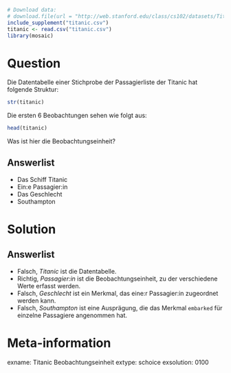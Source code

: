 ```r
# Download data:
# download.file(url = "http://web.stanford.edu/class/cs102/datasets/Titanic.csv", destfile = "titanic.csv" )
include_supplement("titanic.csv")
titanic <- read.csv("titanic.csv")
library(mosaic)
```

Question
========

Die Datentabelle einer Stichprobe der Passagierliste der Titanic hat folgende Struktur:

```r
str(titanic)
```

Die ersten 6 Beobachtungen sehen wie folgt aus:

```r
head(titanic)
```

Was ist hier die Beobachtungseinheit?

Answerlist
----------
* Das Schiff Titanic
* Ein:e Passagier:in
* Das Geschlecht
* Southampton

Solution
========

Answerlist
----------
* Falsch, *Titanic* ist die Datentabelle.
* Richtig, *Passagier:in* ist die Beobachtungseinheit, zu der verschiedene Werte erfasst werden.
* Falsch, *Geschlecht* ist ein Merkmal, das eine:r Passagier:in zugeordnet werden kann.
* Falsch, *Southampton* ist eine Ausprägung, die das Merkmal `embarked` für einzelne Passagiere angenommen hat.

Meta-information
================
exname: Titanic Beobachtungseinheit
extype: schoice
exsolution: 0100